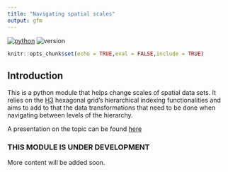 ```yaml
---
title: "Navigating spatial scales"
output: gfm
---
```


[![python](https://img.shields.io/badge/Python-3.9-3776AB.svg?style=flat&logo=python&logoColor=white)](https://github.com/nismod/scale-nav/blob/main/.github/workflows/run-package.yml)
![version](https://img.shields.io/badge/version-0.0.1-blue)


```r
knitr::opts_chunk$set(echo = TRUE,eval = FALSE,include = TRUE)
```

## Introduction

This is a python module that helps change scales of spatial data sets. It relies on the [H3](https://h3geo.org) hexagonal grid's hierarchical indexing functionalities and aims to add to that the data transformations that need to be done when navigating between levels of the hierarchy.

A presentation on the topic can be found [here](https://ischlo.github.io/presentations/down_scaling){target="\_blank"}

### THIS MODULE IS UNDER DEVELOPMENT
More content will be added soon.